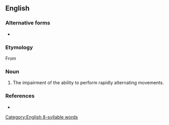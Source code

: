 ==English==

===Alternative forms===
* {{l|en|dysdiadochocinesia}}

===Etymology===
From {{affix|grc|δυσ-|διάδοχος|κίνησις|-ία}}

===Noun===
{{en-noun|~}}

# The impairment of the ability to perform rapidly alternating movements.

[[Category:English 8-syllable words]]

===References===
* {{R:Farlex Partner Medical}}